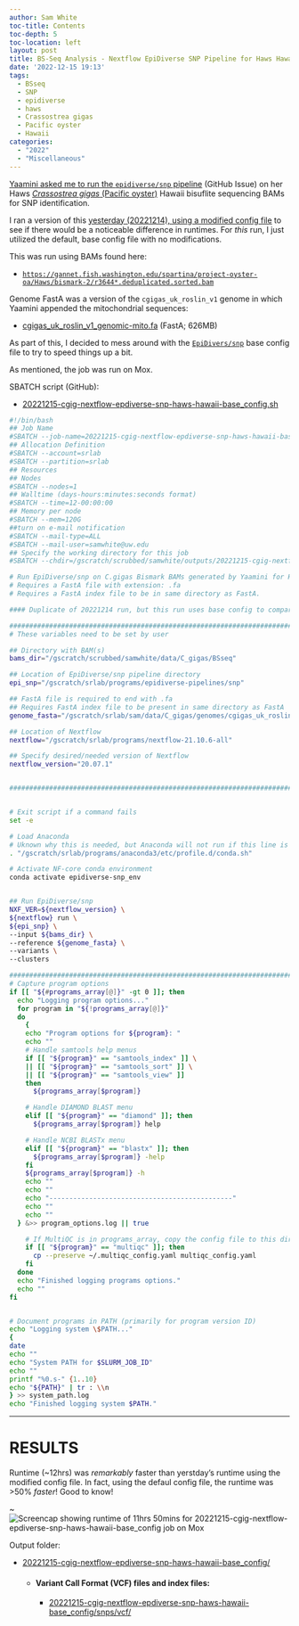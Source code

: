 ```yaml
---
author: Sam White
toc-title: Contents
toc-depth: 5
toc-location: left
layout: post
title: BS-Seq Analysis - Nextflow EpiDiverse SNP Pipeline for Haws Hawaii C.gigas BAMs from Yaamini Base Config
date: '2022-12-15 19:13'
tags: 
  - BSseq
  - SNP
  - epidiverse
  - haws
  - Crassostrea gigas
  - Pacific oyster
  - Hawaii
categories: 
  - "2022"
  - "Miscellaneous"
---
```

[Yaamini asked me to run the `epidiverse/snp` pipeline](https://github.com/RobertsLab/resources/issues/1558) (GitHub Issue) on her Haws [_Crassostrea gigas_ (Pacific oyster)](http://en.wikipedia.org/wiki/Pacific_oyster) Hawaii bisuflite sequencing BAMs for SNP identification.

I ran a version of this [yesterday (20221214), using a modified config file](https://robertslab.github.io/sams-notebook/posts/2022/2022-12-14-BS-Seq-Analysis---Nextflow-EpiDiverse-SNP-Pipeline-for-Haws-Hawaii-C.gigas-BAMs-from-Yaamini/) to see if there would be a noticeable difference in runtimes. For _this_ run, I just utilized the default, base config file with no modifications.

This was run using BAMs found here:

- [`https://gannet.fish.washington.edu/spartina/project-oyster-oa/Haws/bismark-2/r3644*.deduplicated.sorted.bam`](https://gannet.fish.washington.edu/spartina/project-oyster-oa/Haws/bismark-2/)

Genome FastA was a version of the `cgigas_uk_roslin_v1` genome in which Yaamini appended the mitochondrial sequences:

- [cgigas_uk_roslin_v1_genomic-mito.fa](https://gannet.fish.washington.edu/spartina/project-oyster-oa/Haws/data/cgigas_uk_roslin_v1_genomic-mito.fa) (FastA; 626MB)

As part of this, I decided to mess around with the [`EpiDivers/snp`](https://github.com/EpiDiverse/snp) base config file to try to speed things up a bit. 

As mentioned, the job was run on Mox.

SBATCH script (GitHub):

- [20221215-cgig-nextflow-epdiverse-snp-haws-hawaii-base_config.sh](https://github.com/RobertsLab/sams-notebook/blob/master/sbatch_scripts/20221215-cgig-nextflow-epdiverse-snp-haws-hawaii-base_config.sh)

```bash
#!/bin/bash
## Job Name
#SBATCH --job-name=20221215-cgig-nextflow-epdiverse-snp-haws-hawaii-base_config
## Allocation Definition
#SBATCH --account=srlab
#SBATCH --partition=srlab
## Resources
## Nodes
#SBATCH --nodes=1
## Walltime (days-hours:minutes:seconds format)
#SBATCH --time=12-00:00:00
## Memory per node
#SBATCH --mem=120G
##turn on e-mail notification
#SBATCH --mail-type=ALL
#SBATCH --mail-user=samwhite@uw.edu
## Specify the working directory for this job
#SBATCH --chdir=/gscratch/scrubbed/samwhite/outputs/20221215-cgig-nextflow-epdiverse-snp-haws-hawaii-base_config

# Run EpiDiverse/snp on C.gigas Bismark BAMs generated by Yaamini for Haws Hawaii project.
# Requires a FastA file with extension: .fa
# Requires a FastA index file to be in same directory as FastA.

#### Duplicate of 20221214 run, but this run uses base config to compare run times.

###################################################################################
# These variables need to be set by user

## Directory with BAM(s)
bams_dir="/gscratch/scrubbed/samwhite/data/C_gigas/BSseq"

## Location of EpiDiverse/snp pipeline directory
epi_snp="/gscratch/srlab/programs/epidiverse-pipelines/snp"

## FastA file is required to end with .fa
## Requires FastA index file to be present in same directory as FastA
genome_fasta="/gscratch/srlab/sam/data/C_gigas/genomes/cgigas_uk_roslin_v1_genomic-mito.fa"

## Location of Nextflow
nextflow="/gscratch/srlab/programs/nextflow-21.10.6-all"

## Specify desired/needed version of Nextflow
nextflow_version="20.07.1"


###################################################################################


# Exit script if a command fails
set -e

# Load Anaconda
# Uknown why this is needed, but Anaconda will not run if this line is not included.
. "/gscratch/srlab/programs/anaconda3/etc/profile.d/conda.sh"

# Activate NF-core conda environment
conda activate epidiverse-snp_env


## Run EpiDiverse/snp
NXF_VER=${nextflow_version} \
${nextflow} run \
${epi_snp} \
--input ${bams_dir} \
--reference ${genome_fasta} \
--variants \
--clusters

###################################################################################
# Capture program options
if [[ "${#programs_array[@]}" -gt 0 ]]; then
  echo "Logging program options..."
  for program in "${!programs_array[@]}"
  do
    {
    echo "Program options for ${program}: "
    echo ""
    # Handle samtools help menus
    if [[ "${program}" == "samtools_index" ]] \
    || [[ "${program}" == "samtools_sort" ]] \
    || [[ "${program}" == "samtools_view" ]]
    then
      ${programs_array[$program]}

    # Handle DIAMOND BLAST menu
    elif [[ "${program}" == "diamond" ]]; then
      ${programs_array[$program]} help

    # Handle NCBI BLASTx menu
    elif [[ "${program}" == "blastx" ]]; then
      ${programs_array[$program]} -help
    fi
    ${programs_array[$program]} -h
    echo ""
    echo ""
    echo "----------------------------------------------"
    echo ""
    echo ""
  } &>> program_options.log || true

    # If MultiQC is in programs_array, copy the config file to this directory.
    if [[ "${program}" == "multiqc" ]]; then
      cp --preserve ~/.multiqc_config.yaml multiqc_config.yaml
    fi
  done
  echo "Finished logging programs options."
  echo ""
fi


# Document programs in PATH (primarily for program version ID)
echo "Logging system \$PATH..."
{
date
echo ""
echo "System PATH for $SLURM_JOB_ID"
echo ""
printf "%0.s-" {1..10}
echo "${PATH}" | tr : \\n
} >> system_path.log
echo "Finished logging system $PATH."
```

---

# RESULTS

Runtime (~12hrs) was _remarkably_ faster than yerstday's runtime using the modified config file. In fact, using the defaul config file, the runtime was >50% _faster_! Good to know!

~![Screencap showing runtime of 11hrs 50mins for 20221215-cgig-nextflow-epdiverse-snp-haws-hawaii-base_config job on Mox](https://github.com/RobertsLab/sams-notebook/blob/master/images/screencaps/20221215-cgig-nextflow-epdiverse-snp-haws-hawaii-base_config.png?raw=true)

Output folder:

- [20221215-cgig-nextflow-epdiverse-snp-haws-hawaii-base_config/](https://gannet.fish.washington.edu/Atumefaciens/20221215-cgig-nextflow-epdiverse-snp-haws-hawaii-base_config/)

  - #### Variant Call Format (VCF) files and index files:

    - [20221215-cgig-nextflow-epdiverse-snp-haws-hawaii-base_config/snps/vcf/](https://gannet.fish.washington.edu/Atumefaciens/20221215-cgig-nextflow-epdiverse-snp-haws-hawaii-base_config/snps/vcf/)
